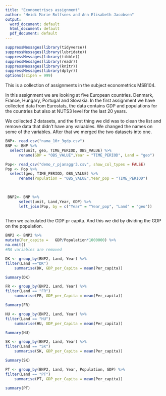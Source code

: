 ```yaml
---
title: "Econometriscs assignment"
author: "Heidi Marie Rolfsnes and Ann Elisabeth Jacobsen"
output:
  word_document: default
  html_document: default
  pdf_document: default
---
```


```r
suppressMessages(library(tidyverse))
suppressMessages(library(lubridate))
suppressMessages(library(tibble))
suppressMessages(library(readr))
suppressMessages(library(knitr))
suppressMessages(library(dplyr))
options(scipen = 999)
```

This is a collection of assignments in the subject econometrics MSB104.

In this assignment we are looking at five European countries. Denmark, France, Hungary, Portugal and Slovakia. 
In the first assignment we have collected data from Eurostats, the data contains GDP and populations for the countries but also at NUTS3 level for the last 20 years. 

We collected 2 datasets, and the first thing we did was to clean the list and remove data that didn’t have any valuables. We changed the names on some of the variables. 
After that we merged the two datasets into one.


```r
BNP<- read.csv("nama_10r_3gdp.csv")
BNP <- BNP %>% 
  select(unit, geo, TIME_PERIOD, OBS_VALUE) %>%
      rename(GDP = "OBS_VALUE",Year = "TIME_PERIOD", Land = "geo") 
```

```r
Pop<- read_csv("demo_r_pjanaggr3.csv", show_col_types = FALSE)
Pop <- Pop %>% 
  select(geo, TIME_PERIOD, OBS_VALUE) %>%
      rename(Population = "OBS_VALUE",Year_pop = "TIME_PERIOD") 
 
  
```

```r
 BNP2<- BNP %>%
      select(unit, Land,Year, GDP) %>%
      left_join(Pop, by = c("Year" = "Year_pop", "Land" = "geo"))
     
```

Then we calculated the GDP pr capita. And this we did by dividing the GDP on the population. 

```r
BNP2 <- BNP2 %>%
mutate(Per_capita =   GDP/Population*1000000) %>%
na.omit()
#NA variables are removed
```



```r
DK <- group_by(BNP2, Land, Year) %>%
filter(Land =="DK")
	summarise(DK, GDP_per_Capita = mean(Per_capita))
```

```r
Summary(DK)
```

```r
FR <- group_by(BNP2, Land, Year) %>%
filter(Land == "FR")
	summarise(FR, GDP_per_Capita = mean(Per_capita))
```
```r
Summary(FR)
```

```r
HU <- group_by(BNP2, Land, Year) %>%
filter(Land == "HU")
	summarise(HU, GDP_per_Capita = mean(Per_capita))
```
```r
Summary(HU)
```

```r
SK <- group_by(BNP2, Land, Year) %>%
filter(Land == "SK")
	summarise(SK, GDP_per_Capita = mean(Per_capita))
```
```r
Summary(SK)
```

```r
PT <- group_by(BNP2, Land, Year, Population, GDP) %>%
filter(Land == "PT")
	summarise(PT, GDP_per_Capita = mean(Per_capita))
```

```r
summary(PT)
```




